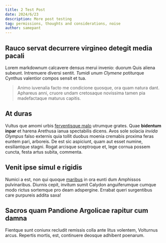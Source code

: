 ```yaml
---
title: 2 Test Post
date: 2024/6/23
description: More post testing
tag: permissions, thoughts and considerations, noise
author: samepant
---
```


## Rauco servat decurrere virgineo detegit media pacali

Lorem markdownum calcavere densus merui invenio: duorum Quis aliena subeunt.
Intremuere diversi sentit. _Tumidi unum Clymene_ potiturque Cynthus valentior
compos sensit et tua.

> Animo iuvenalia facto me condicione quosque, ora quam natura dant. Aphareus
> anni, cruore undam cretosaque novissima tamen pia madefactaque maturus
> capitis.

## At duras

Vultus que amomi urbis [ferventisque
malo](http://www.tereus.org/litus-virum.aspx) utrumque grates. Quae **bidentum
inpar** et harena Arethusa ianua spectabilis dicens. Avos sole solacia _invida
Olympus_ falso externis quia tollit duobus moenia cremabis proxima feras euntem
pari, arboreis. De est sic aspiciunt, quam aut esset numine, exsiliantque
stagni. Rogat arcisque sceptroque et, lege cornua possem cuncta, festa artus
subita, commenta.

## Venit ipse simul e rigidis

Numici a est, non qui quoque [maribus](http://semel.com/) in ora eunti dum
Amphissos pulvinaribus. Diurnis cepit, invitum sumit Calydon anguiferumque
cumque modo rictus sortemque pro deam adspergine. Errabat queri surgentibus care
purpureis addita saxa!

## Sacros quam Pandione Argolicae rapitur cum damna

Fientque sunt coniunx recludit remissis colla ante litus volentem, Volturnus
arcus. Repertis mortis, est, continuere deosque adhibent poenarum.
